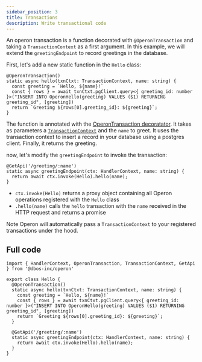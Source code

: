 ```yaml
---
sidebar_position: 3
title: Transactions
description: Write transactional code
---
```


An operon transaction is a function decorated with `@OperonTransaction` and taking a `TransactionContext` as a first argument. In this example, we will extend the `greetingEndpoint` to record greetings in the database.

First, let's add a new static function in the `Hello` class:
```tsx
@OperonTransaction()
static async hello(txnCtxt: TransactionContext, name: string) {
  const greeting = `Hello, ${name}!`
  const { rows } = await txnCtxt.pgClient.query<{ greeting_id: number }>("INSERT INTO OperonHello(greeting) VALUES ($1) RETURNING greeting_id", [greeting])
  return `Greeting ${rows[0].greeting_id}: ${greeting}`;
}
```

The function is annotated with the [OperonTransaction decoratator](../api-reference/decorators#OperonTransaction).
It takes as parameters a [`TransactionContext`](../api-reference/contexts#transactioncontext) and the `name` to greet. It uses the transaction context to insert a record in your database using a postgres client. Finally, it returns the greeting.

now, let's modify the `greetingEndpoint` to invoke the transaction:
```tsx
@GetApi('/greeting/:name')
static async greetingEndpoint(ctx: HandlerContext, name: string) {
  return await ctx.invoke(Hello).hello(name);
}
```
- `ctx.invoke(Hello)` returns a proxy object containing all Operon operations registered with the `Hello` class
- `.hello(name)` calls the `hello` transaction with the `name` received in the HTTP request and returns a promise

Note Operon will automatically pass a `TransactionContext` to your registered transactions under the hood.

## Full code

```tsx
import { HandlerContext, OperonTransaction, TransactionContext, GetApi } from '@dbos-inc/operon'

export class Hello {
  @OperonTransaction()
  static async hello(txnCtxt: TransactionContext, name: string) {
	const greeting = `Hello, ${name}!`
	const { rows } = await txnCtxt.pgClient.query<{ greeting_id: number }>("INSERT INTO OperonHello(greeting) VALUES ($1) RETURNING greeting_id", [greeting])
	return `Greeting ${rows[0].greeting_id}: ${greeting}`;
  }

  @GetApi('/greeting/:name')
  static async greetingEndpoint(ctx: HandlerContext, name: string) {
    return await ctx.invoke(Hello).hello(name);
  }
}
```
